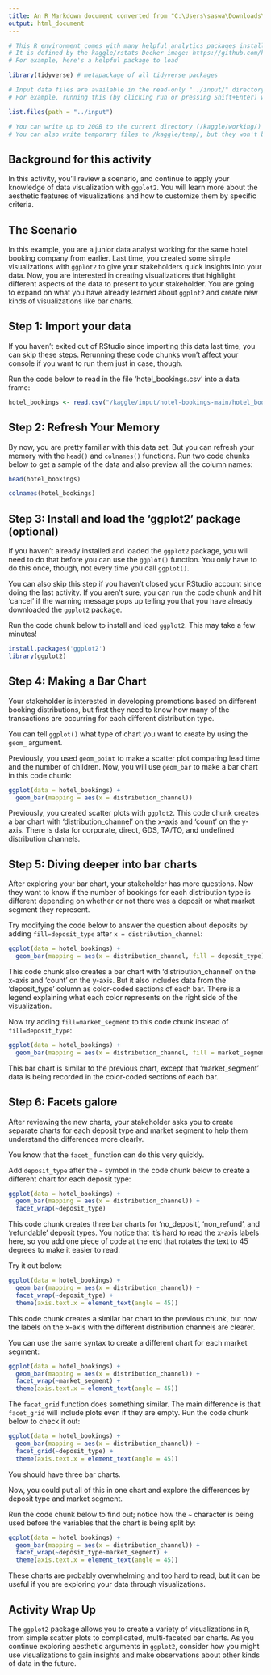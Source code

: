 ```yaml
---
title: An R Markdown document converted from "C:\Users\saswa\Downloads\module-4-hoa-aesthetics-and-visualizations.ipynb"
output: html_document
---
```


```r
# This R environment comes with many helpful analytics packages installed
# It is defined by the kaggle/rstats Docker image: https://github.com/kaggle/docker-rstats
# For example, here's a helpful package to load

library(tidyverse) # metapackage of all tidyverse packages

# Input data files are available in the read-only "../input/" directory
# For example, running this (by clicking run or pressing Shift+Enter) will list all files under the input directory

list.files(path = "../input")

# You can write up to 20GB to the current directory (/kaggle/working/) that gets preserved as output when you create a version using "Save & Run All" 
# You can also write temporary files to /kaggle/temp/, but they won't be saved outside of the current session
```

## Background for this activity

In this activity, you’ll review a scenario, and continue to apply your knowledge of data visualization with `ggplot2`. You will learn more about the aesthetic features of visualizations and how to customize them by specific criteria.

## The Scenario

In this example, you are a junior data analyst working for the same hotel booking company from earlier. Last time, you created some simple visualizations with `ggplot2` to give your stakeholders quick insights into your data. Now, you are interested in creating visualizations that highlight different aspects of the data to present to your stakeholder. You are going to expand on what you have already learned about `ggplot2` and create new kinds of visualizations like bar charts.

## Step 1: Import your data

If you haven't exited out of RStudio since importing this data last time, you can skip these steps. Rerunning these code chunks won't affect your console if you want to run them just in case, though.

Run the code below to read in the file 'hotel_bookings.csv' into a data frame:

```r
hotel_bookings <- read.csv("/kaggle/input/hotel-bookings-main/hotel_bookings.csv")
```

## Step 2: Refresh Your Memory

By now, you are pretty familiar with this data set. But you can refresh your memory with the `head()` and `colnames()` functions. Run two code chunks below to get a sample of the data and also preview all the column names:

```r
head(hotel_bookings)
```

```r
colnames(hotel_bookings)
```

## Step 3: Install and load the 'ggplot2' package (optional)

If you haven't already installed and loaded the `ggplot2` package, you will need to do that before you can use the `ggplot()` function. You only have to do this once, though, not every time you call `ggplot()`.

You can also skip this step if you haven't closed your RStudio account since doing the last activity. If you aren't sure, you can run the code chunk and hit 'cancel' if the warning message pops up telling you that you have already downloaded the `ggplot2` package.

Run the code chunk below to install and load `ggplot2`. This may take a few minutes!

```r
install.packages('ggplot2')
library(ggplot2)
```

## Step 4: Making a Bar Chart

Your stakeholder is interested in developing promotions based on different booking distributions, but first they need to know how many of the transactions are occurring for each different distribution type.

You can tell `ggplot()` what type of chart you want to create by using the `geom_` argument.

Previously, you used `geom_point` to make a scatter plot comparing lead time and the number of children. Now, you will use `geom_bar` to make a bar chart in this code chunk:

```r
ggplot(data = hotel_bookings) +
  geom_bar(mapping = aes(x = distribution_channel))
```

Previously, you created scatter plots with `ggplot2`. This code chunk creates a bar chart with 'distribution_channel' on the x-axis and 'count' on the y-axis. There is data for corporate, direct, GDS, TA/TO, and undefined distribution channels.

## Step 5: Diving deeper into bar charts

After exploring your bar chart, your stakeholder has more questions. Now they want to know if the number of bookings for each distribution type is different depending on whether or not there was a deposit or what market segment they represent.

Try modifying the code below to answer the question about deposits by adding `fill=deposit_type` after `x = distribution_channel`:

```r
ggplot(data = hotel_bookings) +
  geom_bar(mapping = aes(x = distribution_channel, fill = deposit_type))
```

This code chunk also creates a bar chart with 'distribution_channel' on the x-axis and 'count' on the y-axis. But it also includes data from the 'deposit_type' column as color-coded sections of each bar. There is a legend explaining what each color represents on the right side of the visualization.

Now try adding `fill=market_segment` to this code chunk instead of `fill=deposit_type`:

```r
ggplot(data = hotel_bookings) +
  geom_bar(mapping = aes(x = distribution_channel, fill = market_segment))
```

This bar chart is similar to the previous chart, except that 'market_segment' data is being recorded in the color-coded sections of each bar.

## Step 6: Facets galore

After reviewing the new charts, your stakeholder asks you to create separate charts for each deposit type and market segment to help them understand the differences more clearly.

You know that the `facet_` function can do this very quickly.

Add `deposit_type` after the `~` symbol in the code chunk below to create a different chart for each deposit type:

```r
ggplot(data = hotel_bookings) +
  geom_bar(mapping = aes(x = distribution_channel)) +
  facet_wrap(~deposit_type)
```

This code chunk creates three bar charts for 'no_deposit', 'non_refund', and 'refundable' deposit types. You notice that it's hard to read the x-axis labels here, so you add one piece of code at the end that rotates the text to 45 degrees to make it easier to read.

Try it out below:

```r
ggplot(data = hotel_bookings) +
  geom_bar(mapping = aes(x = distribution_channel)) +
  facet_wrap(~deposit_type) +
  theme(axis.text.x = element_text(angle = 45))
```

This code chunk creates a similar bar chart to the previous chunk, but now the labels on the x-axis with the different distribution channels are clearer.

You can use the same syntax to create a different chart for each market segment:

```r
ggplot(data = hotel_bookings) +
  geom_bar(mapping = aes(x = distribution_channel)) +
  facet_wrap(~market_segment) +
  theme(axis.text.x = element_text(angle = 45))
```

The `facet_grid` function does something similar. The main difference is that `facet_grid` will include plots even if they are empty. Run the code chunk below to check it out:

```r
ggplot(data = hotel_bookings) +
  geom_bar(mapping = aes(x = distribution_channel)) +
  facet_grid(~deposit_type) +
  theme(axis.text.x = element_text(angle = 45))
```

You should have three bar charts.

Now, you could put all of this in one chart and explore the differences by deposit type and market segment.

Run the code chunk below to find out; notice how the `~` character is being used before the variables that the chart is being split by:

```r
ggplot(data = hotel_bookings) +
  geom_bar(mapping = aes(x = distribution_channel)) +
  facet_wrap(~deposit_type~market_segment) +
  theme(axis.text.x = element_text(angle = 45))
```

These charts are probably overwhelming and too hard to read, but it can be useful if you are exploring your data through visualizations.

## Activity Wrap Up

The `ggplot2` package allows you to create a variety of visualizations in `R`, from simple scatter plots to complicated, multi-faceted bar charts. As you continue exploring aesthetic arguments in `ggplot2`, consider how you might use visualizations to gain insights and make observations about other kinds of data in the future.

